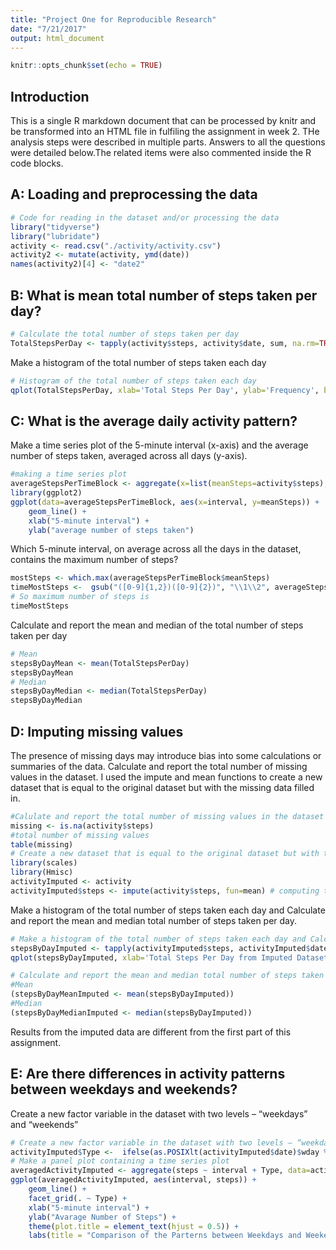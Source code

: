 ```yaml
---
title: "Project One for Reproducible Research"
date: "7/21/2017"
output: html_document
---
```


```r
knitr::opts_chunk$set(echo = TRUE)
```

## Introduction

This is a single R markdown document that can be processed by knitr and be transformed into an HTML file in fulfiling the assignment in week 2. THe analysis steps were described in multiple parts. Answers to all the questions were detailed below.The related items were also commented inside the R code blocks. 


## A: Loading and preprocessing the data

```r
# Code for reading in the dataset and/or processing the data 
library("tidyverse")
library("lubridate")
activity <- read.csv("./activity/activity.csv")
activity2 <- mutate(activity, ymd(date))
names(activity2)[4] <- "date2" 
```

## B: What is mean total number of steps taken per day?

```r
# Calculate the total number of steps taken per day
TotalStepsPerDay <- tapply(activity$steps, activity$date, sum, na.rm=TRUE)
```


Make a histogram of the total number of steps taken each day

```r
# Histogram of the total number of steps taken each day
qplot(TotalStepsPerDay, xlab='Total Steps Per Day', ylab='Frequency', binwidth=600)
```


## C: What is the average daily activity pattern?

Make a time series plot of the 5-minute interval (x-axis) and the average number of steps taken, averaged across all days (y-axis). 

```r
#making a time series plot
averageStepsPerTimeBlock <- aggregate(x=list(meanSteps=activity$steps), by=list(interval=activity$interval), FUN=mean, na.rm=TRUE)
library(ggplot2)
ggplot(data=averageStepsPerTimeBlock, aes(x=interval, y=meanSteps)) +
    geom_line() +
    xlab("5-minute interval") +
    ylab("average number of steps taken") 
```



Which 5-minute interval, on average across all the days in the dataset, contains the maximum number of steps?

```r
mostSteps <- which.max(averageStepsPerTimeBlock$meanSteps)
timeMostSteps <-  gsub("([0-9]{1,2})([0-9]{2})", "\\1\\2", averageStepsPerTimeBlock[mostSteps,'interval'])
# So maximum number of steps is
timeMostSteps

```

Calculate and report the mean and median of the total number of steps taken per day

```r
# Mean
stepsByDayMean <- mean(TotalStepsPerDay)
stepsByDayMean
# Median
stepsByDayMedian <- median(TotalStepsPerDay)
stepsByDayMedian
```



## D: Imputing missing values

The presence of missing days may introduce bias into some calculations or summaries of the data. Calculate and report the total number of missing values in the dataset. I used the impute and mean functions to create a new dataset that is equal to the original dataset but with the missing data filled in.

```r
#Calulate and report the total number of missing values in the dataset
missing <- is.na(activity$steps)
#total number of missing values
table(missing)
# Create a new dataset that is equal to the original dataset but with the missing data filled in.
library(scales)
library(Hmisc)
activityImputed <- activity
activityImputed$steps <- impute(activity$steps, fun=mean) # computing the (single) imputed value from the non-NAs
```

Make a histogram of the total number of steps taken each day and Calculate and report the mean and median total number of steps taken per day.

```r
# Make a histogram of the total number of steps taken each day and Calculate and report the mean and median total number of steps taken per day
stepsByDayImputed <- tapply(activityImputed$steps, activityImputed$date, sum)
qplot(stepsByDayImputed, xlab='Total Steps Per Day from Imputed Dataset', ylab='Frequency', binwidth=600)

# Calculate and report the mean and median total number of steps taken per day.
#Mean
(stepsByDayMeanImputed <- mean(stepsByDayImputed))
#Median
(stepsByDayMedianImputed <- median(stepsByDayImputed))
```


Results from the imputed data are different from the first part of this assignment. 


## E: Are there differences in activity patterns between weekdays and weekends?

Create a new factor variable in the dataset with two levels – “weekdays” and “weekends” 

```r
# Create a new factor variable in the dataset with two levels – “weekdays” and “weekends” 
activityImputed$Type <-  ifelse(as.POSIXlt(activityImputed$date)$wday %in% c(0,6), 'weekends', 'weekdays')
# Make a panel plot containing a time series plot
averagedActivityImputed <- aggregate(steps ~ interval + Type, data=activityImputed, mean)
ggplot(averagedActivityImputed, aes(interval, steps)) + 
    geom_line() + 
    facet_grid(. ~ Type) +
    xlab("5-minute interval") + 
    ylab("Avarage Number of Steps") +
    theme(plot.title = element_text(hjust = 0.5)) +
    labs(title = "Comparison of the Parterns between Weekdays and Weekends")
```



